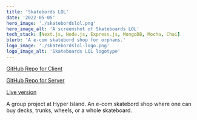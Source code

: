 ```yaml
---
title: 'Skatebords LOL'
date: '2022-05-05'
hero_image: './skatebordslol.png'
hero_image_alt: 'A screenshot of Skateboards LOL'
tech_stack: [Next.js, Node.js, Express.js, MongoDB, Mocha, Chai]
blurb: 'A e-com skatebord shop for orphans.'
logo_image: './skatebordslol-logo.png'
logo_image_alt: 'Skateboards LOL logotype'
---
```


[GitHub Repo for Client](https://github.com/K1-RA/code_collaborate_shop)

[GitHub Repo for Server](https://github.com/egiiiiil/code_collaborate_shop_server)

[Live version](https://hyper-lemur-radio-git-name-change-egiiiiil.vercel.app)

A group project at Hyper Island. An e-com skatebord shop where one can buy decks, trunks, wheels, or a whole skateboard.
